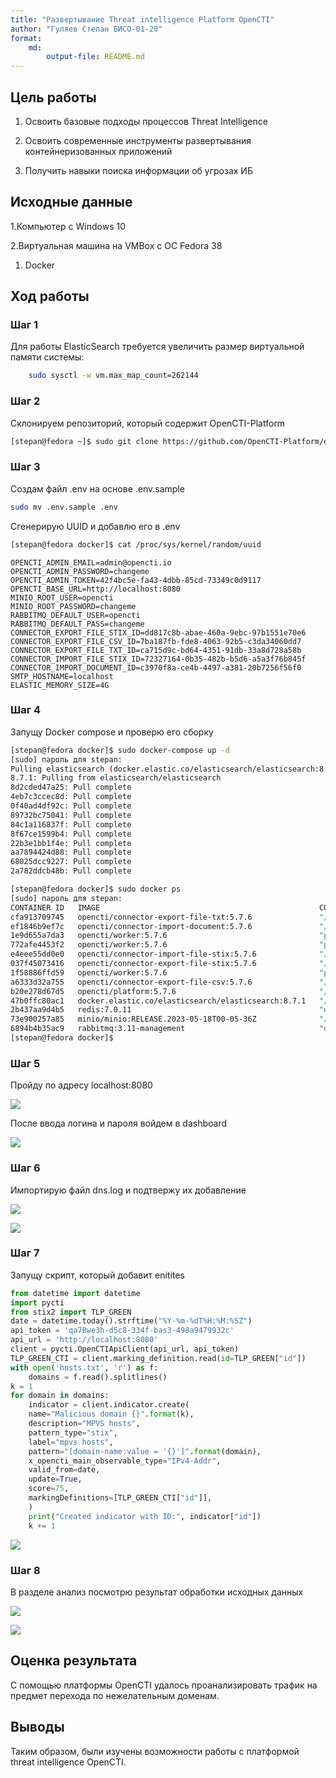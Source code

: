 ---
title: "Развертывание Threat intelligence Platform OpenCTI"
author: "Гуляев Степан БИСО-01-20"
format: 
    md:
        output-file: README.md
---
## Цель работы
1. Освоить базовые подходы процессов Threat Intelligence

2. Освоить современные инструменты развертывания контейнеризованных приложений

3. Получить навыки поиска информации об угрозах ИБ

## Исходные данные

1.Компьютер с Windows 10

2.Виртуальная машина на VMBox с ОС Fedora 38 

1. Docker

## Ход работы
### Шаг 1
Для работы ElasticSearch требуется увеличить размер виртуальной памяти системы:

```bash
    sudo sysctl -w vm.max_map_count=262144
```

### Шаг 2
Склонируем репозиторий, который содержит OpenCTI-Platform

```bash
[stepan@fedora ~]$ sudo git clone https://github.com/OpenCTI-Platform/docker.git
```

### Шаг 3

Создам файл .env на основе .env.sample

```bash
sudo mv .env.sample .env
```

Сгенерирую UUID и добавлю его в .env

```bash
[stepan@fedora docker]$ cat /proc/sys/kernel/random/uuid 
```

```
OPENCTI_ADMIN_EMAIL=admin@opencti.io
OPENCTI_ADMIN_PASSWORD=changeme
OPENCTI_ADMIN_TOKEN=42f4bc5e-fa43-4dbb-85cd-73349c0d9117
OPENCTI_BASE_URL=http://localhost:8080
MINIO_ROOT_USER=opencti
MINIO_ROOT_PASSWORD=changeme
RABBITMQ_DEFAULT_USER=opencti
RABBITMQ_DEFAULT_PASS=changeme
CONNECTOR_EXPORT_FILE_STIX_ID=dd817c8b-abae-460a-9ebc-97b1551e70e6
CONNECTOR_EXPORT_FILE_CSV_ID=7ba187fb-fde8-4063-92b5-c3da34060dd7
CONNECTOR_EXPORT_FILE_TXT_ID=ca715d9c-bd64-4351-91db-33a8d728a58b
CONNECTOR_IMPORT_FILE_STIX_ID=72327164-0b35-482b-b5d6-a5a3f76b845f
CONNECTOR_IMPORT_DOCUMENT_ID=c3970f8a-ce4b-4497-a381-20b7256f56f0
SMTP_HOSTNAME=localhost
ELASTIC_MEMORY_SIZE=4G
```

### Шаг 4

Запущу Docker compose и проверю его сборку

```bash
[stepan@fedora docker]$ sudo docker-compose up -d
[sudo] пароль для stepan: 
Pulling elasticsearch (docker.elastic.co/elasticsearch/elasticsearch:8.7.1)...
8.7.1: Pulling from elasticsearch/elasticsearch
8d2cded47a25: Pull complete
4eb7c3ccec8d: Pull complete
0f40ad4df92c: Pull complete
89732bc75041: Pull complete
84c1a116837f: Pull complete
8f67ce1599b4: Pull complete
22b3e1bb1f4e: Pull complete
aa7894424d88: Pull complete
68025dcc9227: Pull complete
2a782ddcb48b: Pull complete
```

```bash
[stepan@fedora docker]$ sudo docker ps
[sudo] пароль для stepan: 
CONTAINER ID   IMAGE                                                 COMMAND                  CREATED             STATUS                       PORTS                                                                  NAMES
cfa913709745   opencti/connector-export-file-txt:5.7.6               "/entrypoint.sh"         About an hour ago   Up About an hour                                                                                    docker_connector-export-file-txt_1
ef1846b9ef7c   opencti/connector-import-document:5.7.6               "/entrypoint.sh"         About an hour ago   Up About an hour                                                                                    docker_connector-import-document_1
1e9d655a7da3   opencti/worker:5.7.6                                  "python3 worker.py"      About an hour ago   Up About an hour                                                                                    docker_worker_3
772afe4453f2   opencti/worker:5.7.6                                  "python3 worker.py"      About an hour ago   Up About an hour                                                                                    docker_worker_1
e4eee55dd0e0   opencti/connector-import-file-stix:5.7.6              "/entrypoint.sh"         About an hour ago   Up About an hour                                                                                    docker_connector-import-file-stix_1
037f45073416   opencti/connector-export-file-stix:5.7.6              "/entrypoint.sh"         About an hour ago   Up About an hour                                                                                    docker_connector-export-file-stix_1
1f58886ffd59   opencti/worker:5.7.6                                  "python3 worker.py"      About an hour ago   Up About an hour                                                                                    docker_worker_2
a6333d32a755   opencti/connector-export-file-csv:5.7.6               "/entrypoint.sh"         About an hour ago   Up About an hour                                                                                    docker_connector-export-file-csv_1
b20e278d67d5   opencti/platform:5.7.6                                "/sbin/tini -- node …"   About an hour ago   Up About an hour             0.0.0.0:8080->8080/tcp, :::8080->8080/tcp                              docker_opencti_1
47b0ffc80ac1   docker.elastic.co/elasticsearch/elasticsearch:8.7.1   "/bin/tini -- /usr/l…"   About an hour ago   Up About an hour             9200/tcp, 9300/tcp                                                     docker_elasticsearch_1
2b437aa9d4b5   redis:7.0.11                                          "docker-entrypoint.s…"   About an hour ago   Up About an hour             6379/tcp                                                               docker_redis_1
73e900257a85   minio/minio:RELEASE.2023-05-18T00-05-36Z              "/usr/bin/docker-ent…"   About an hour ago   Up About an hour (healthy)   0.0.0.0:9000->9000/tcp, :::9000->9000/tcp                              docker_minio_1
6894b4b35ac9   rabbitmq:3.11-management                              "docker-entrypoint.s…"   About an hour ago   Up About an hour             4369/tcp, 5671-5672/tcp, 15671-15672/tcp, 15691-15692/tcp, 25672/tcp   docker_rabbitmq_1
[stepan@fedora docker]$ 
```

### Шаг 5

Пройду по адресу localhost:8080

![](screenshots/1.png)

После ввода логина и пароля войдем в dashboard

![](screenshots/2.png)

### Шаг 6

Импортирую файл dns.log и подтвержу их добавление 

![](screenshots/8.png)

![](screenshots/5.png)

### Шаг 7

Запущу скрипт, который добавит enitites

```python
from datetime import datetime
import pycti
from stix2 import TLP_GREEN
date = datetime.today().strftime("%Y-%m-%dT%H:%M:%SZ")
api_token = 'qa78we3h-d5c8-334f-bas3-498a9479932c'
api_url = 'http://localhost:8080'
client = pycti.OpenCTIApiClient(api_url, api_token)
TLP_GREEN_CTI = client.marking_definition.read(id=TLP_GREEN["id"])
with open('hosts.txt', 'r') as f:
    domains = f.read().splitlines()
k = 1
for domain in domains:
    indicator = client.indicator.create(
    name="Malicious domain {}".format(k),
    description="MPVS hosts",
    pattern_type="stix",
    label="mpvs hosts",
    pattern="[domain-name:value = '{}']".format(domain),
    x_opencti_main_observable_type="IPv4-Addr",
    valid_from=date,
    update=True,
    score=75,
    markingDefinitions=[TLP_GREEN_CTI["id"]],
    )
    print("Created indicator with ID:", indicator["id"])
    k += 1
```

![](screenshots/4.png)

### Шаг 8

В разделе анализ посмотрю результат обработки исходных данных

![](screenshots/6.png)

![](screenshots/7.png)

## Оценка результата

С помощью платформы OpenCTI удалось проанализировать трафик на предмет перехода по нежелательным доменам.

## Выводы

Таким образом, были изучены возможности работы с платформой threat intelligence OpenCTI.